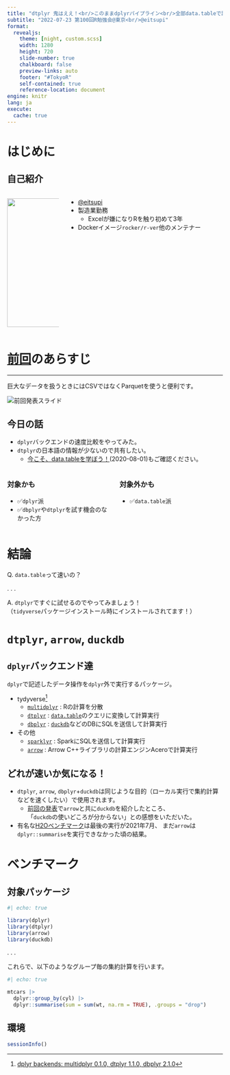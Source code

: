 ```yaml
---
title: "dtplyr 鬼はええ！<br/>このままdplyrパイプライン<br/>全部data.tableで計算しようぜ！"
subtitle: "2022-07-23 第100回R勉強会@東京<br/>@eitsupi"
format:
  revealjs:
    theme: [night, custom.scss]
    width: 1280
    height: 720
    slide-number: true
    chalkboard: false
    preview-links: auto
    footer: "#TokyoR"
    self-contained: true
    reference-location: document
engine: knitr
lang: ja
execute:
  cache: true
---
```


# はじめに

## 自己紹介

:::: {.columns}
::: {.column width="25%"}

![](../image/eitsupi.jpg){fig-align="center" width="300" height="300"}

:::
::: {.column width="75%"}

- [@eitsupi](https://twitter.com/eitsupi)
- 製造業勤務
  - Excelが嫌になりRを触り初めて3年
- Dockerイメージ`rocker/r-ver`他のメンテナー

:::
::::

# [前回](https://eitsupi.github.io/tokyorslide/tokyor_97/)のあらすじ

---

巨大なデータを扱うときにはCSVではなくParquetを使うと便利です。

![](arrow_slide.jpg){fig-align="center" alt="前回発表スライド"}

## 今日の話

- `dplyr`バックエンドの速度比較をやってみた。
- `dtplyr`の日本語の情報が少ないので共有したい。
  - [今こそ、data.tableを学ぼう！](https://speakerdeck.com/s_uryu/datatable1130)(2020-08-01)もご確認ください。

:::: {.columns}
::: {.column width="50%"}

### 対象かも

- ✅`dplyr`派
- ✅`dbplyr`や`dtplyr`を試す機会のなかった方

:::
::: {.column width="50%"}

### 対象外かも

- ✅`data.table`派

:::
::::

# 結論

Q. `data.table`って速いの？

. . .

A. `dtplyr`ですぐに試せるのでやってみましょう！  
（`tidyverse`パッケージインストール時にインストールされてます！）

# `dtplyr`, `arrow`, `duckdb`

## `dplyr`バックエンド達

`dplyr`で記述したデータ操作を`dplyr`外で実行するパッケージ。

- tydyverse[^dplyrbackends]
  - [`multidplyr`](https://multidplyr.tidyverse.org/) : Rの計算を分散
  - [`dtplyr`](https://dtplyr.tidyverse.org/) : [`data.table`](https://rdatatable.gitlab.io/data.table/)のクエリに変換して計算実行
  - [`dbplyr`](https://dbplyr.tidyverse.org/) : [`duckdb`](https://duckdb.org/docs/api/r)などのDBにSQLを送信して計算実行
- その他
  - [`sparklyr`](https://spark.rstudio.com/) : SparkにSQLを送信して計算実行
  - [`arrow`](https://arrow.apache.org/docs/r/) : Arrow C++ライブラリの計算エンジンAceroで計算実行

[^dplyrbackends]: [dplyr backends: multidplyr 0.1.0, dtplyr 1.1.0, dbplyr 2.1.0](https://www.tidyverse.org/blog/2021/02/dplyr-backends/)

## どれが速いか気になる！

- `dtplyr`, `arrow`, `dbplyr`+`duckdb`は同じような目的（ローカル実行で集約計算などを速くしたい）で使用されます。
  - [前回の発表](https://eitsupi.github.io/tokyorslide/tokyor_97/)で`arrow`と共に`duckdb`を紹介したところ、  
  「`duckdb`の使いどころが分からない」との感想をいただいた。
- 有名な[H2Oベンチマーク](https://h2oai.github.io/db-benchmark/)は最後の実行が2021年7月、
  まだ`arrow`は`dplyr::summarise`を実行できなかった頃の結果。

# ベンチマーク

## 対象パッケージ

```r
#| echo: true

library(dplyr)
library(dtplyr)
library(arrow)
library(duckdb)
```

. . .

これらで、以下のようなグループ毎の集約計算を行います。

```r
#| echo: true

mtcars |>
  dplyr::group_by(cyl) |>
  dplyr::summarise(sum = sum(wt, na.rm = TRUE), .groups = "drop")
```

## 環境{.smaller}

```r
sessionInfo()
```

